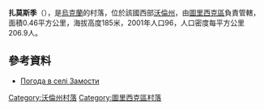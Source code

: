 {{coord|50|58|58|N|24|20|5|E|scale:30000|display=title}}

'''扎莫斯季'''（{{lang-uk|Замости}}），是[[烏克蘭|烏克蘭]]的村落，位於該國西部[[沃倫州|沃倫州]]，由[[圖里西克區|圖里西克區]]負責管轄，面積0.46平方公里，海拔高度185米，2001年人口96，人口密度每平方公里206.9人。

==參考資料==
* [http://weather.in.ua/ua/volynskaja/8424 Погода в селі Замости] {{Wayback|url=http://weather.in.ua/ua/volynskaja/8424 |date=20111219103403 }}

[[Category:沃倫州村落|Category:沃倫州村落]]
[[Category:圖里西克區村落|Category:圖里西克區村落]]


{{Volyn-geo-stub}}